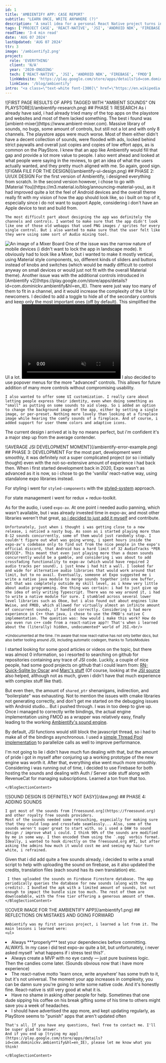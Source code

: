 ```yaml
---
id: 1
title: 'AMBIENTIFY APP: CASE REPORT'
subtitle: "LEARN ONCE, WRITE ANYWHERE (?)"
description: 'A small idea for a personal React Native project turns into a serious, fairly complex endeavour involving writing a native sound engine module using JSI (using C++) and the FMOD library...'
tags: ['PROJECT CASE', 'REACT-NATIVE', 'JSI', 'ANDROID NDK', 'FIREBASE']
readTime: '3-4 min read'
date: 'AUG 07 2024'
lastUpdated: 'AUG 07 2024'
ttr: 3
image: '/ambientify2.png'
project:
  role: 'EVERYTHING'
  client: 'N/A'
  year: '2020-ONGOING'
  tech: ['REACT-NATIVE', 'JSI', 'ANDROID NDK', 'FIREBASE', 'FMOD']
  linkWebsite: 'https://play.google.com/store/apps/details?id=com.dominickv.ambientify&hl=en_US'
  linkCase: '/blog/ambientify'
intro: "<a class=\"text-white font-[300]\" href=\"https://en.wikipedia.org/wiki/Tinnitus\">Tinnitus is annoying.</a> And it's the last thing you want to deal with when trying to sleep. Listening to music, ambient or white noises can alleviate it. I tried many, many apps throughout my life and all of them had something missing. That's why i decided to fix that and create my own.</br>There is nothing more rewarding than creating something that is not only super helpful to yourself, but other people as well. I believe i achieved that succesfully with my application, and although it's not earning me much because of mistakes i did that i will explain later — i'm still proud of it."
---
```


<BlogSection>
    ![FIRST PAGE RESULTS OF APPS TAGGED WITH "AMBIENT SOUNDS" ON PLAYSTORE](/ambientify-research.png)
    <BlogSectionContent>
    ## PHASE 1: RESEARCH
    As i already have said, i had already tried many of the top apps on the playstore and websites and most of them lacked something.
    The best i found was [ambient-mixer](https://www.ambient-mixer.com). Massive library of sounds, no bugs, some amount of controls, but still not a lot and with only 8 channels. The playstore apps were much worse. Most of them either didn't have a decent collection of sounds, were flooded with ads, locked behind strict paywalls and overall just copies and copies of low effort apps, as is common on the PlayStore. I knew that an app like Ambientify would fill that gap and provide a lot more value to people. I also went ahead and looked at what people were saying in the reviews, to get an idea of what the users actually wanted, and they pretty much aligned with me. So again, good sign.
    </BlogSectionContent>
</BlogSection>

<BlogSection>
    ![FIGMA FILE FOR THE DESIGN](/ambientify-ui-design.png)
    <BlogSectionContent>
    ## PHASE 2: UI/UX DESIGN
    For the first version of Ambientify, i designed everything from scratch. In the second version however, i chose to go with [Material&nbsp;You](https://m3.material.io/blog/announcing-material-you), as it had improved quite a lot the feel of Android devices and the overall theme really fit with my vision of how the app should look like, so i built on top of it, especially since i do not want to support Apple, considering i don't have an Apple device to test and build from.

    The most difficult part about designing the app was definitely the channels and controls. I wanted to make sure that the app didn't look like one of those old webapps that used PNG images / sprites for every single control. But i also wanted to make sure that the user felt like they were using some sort of Audio mixing tool.
<Image src="https://images.pexels.com/photos/63703/pexels-photo-63703.jpeg?cs=srgb&dl=pexels-stephendn-63703.jpg&fm=jpg&w=1280&h=851" alt="An image of a Mixer Board" />
One of the issue was the narrow nature of mobile devices (i didn't want to lock the app in landscape mode). It obviously had to look like a Mixer, but i wanted to make it mostly vertical, using Material style components, so, different kinds of sliders and buttons instead of knobs and switches (which would be madly difficult to control anyway on small devices or would just not fit with the overall Material theme). Another issue was with the additional controls introduced in [Ambientify v2](https://play.google.com/store/apps/details?id=com.dominickv.ambientify&hl=en_IE). There were just way too many of them to fit in a channel, and it would increase the complexity of the UI for newcomers. I decided to add a toggle to hide all of the secondary controls and keep only the most important ones (off by default). This simplified the UI a lot.
<video width="320" height="240" loop muted autoplay>
  <source src="/ambientify-ui.mp4" type="video/mp4"/>
</video>
I also decided to use popover menus for the more "advanced" controls. This allows for future addition of many more controls without compromising usability.

    I also wanted to offer some UI customization. I really care about letting people express their identity, even when doing something as "small" as putting on some sounds to aid sleep. So i added an option to change the background image of the app, either by setting a single image, or per-preset. Nothing more lovely than looking at a fireplace image while hearing the comfy sounds of a fireplace. And of course, i added support for user theme colors and adaptive icons.

  The current design i arrived at is by no means perfect, but i'm confident it's a major step up from the average contender.
    </BlogSectionContent>
</BlogSection>

<BlogSection>
    ![AVERAGE JSI DEVELOPMENT MOMENT](/ambientify-error-example.png)
    <BlogSectionContent>
    ## PHASE 3: DEVELOPMENT
    For the most part, development went smoothly, it was definitely not a super complicated project (or so i initially thought) even with the not-so-extensive amount of experience i had back then. When i first started development back in 2020, Expo wasn't as advanced as it is now, so i chose to go the 'vanilla' react-native way, using standalone expo libraries instead. 

  For styling i went for `styled-components` with the [styled-system](https://github.com/styled-system/styled-system) approach.

  For state management i went for redux + redux-toolkit.

  As for the audio, i used `expo-av`. At one point i needed audio panning, which wasn't available, but i was already invested time in expo-av, and most other libraries weren't that great, [so i decided to just add it myself](https://github.com/expo/expo/issues?q=author%3ADominickVale) and contribute.

    Unfortunately, just when i thought i was getting close to a new release, i noticed a nasty bug. As soon as i started playing more than 8-12 sounds concurrently, some of them would just randomly stop. I couldn't figure out what was going wrong, i spent hours inside the expo-av's codebase only to find out from the nice people in the expo's official discord, that Android has a hard limit of 32 AudioTracks *PER DEVICE*. This meant that even just playing more than a dozen sounds concurrently would be a gamble, and considering i was about to add crossfading functionality to expo-av (which would have required 2 audio tracks per sound), i just knew i had hit a wall. I looked far and wide for alternative audio libraries that would work around that limit, but to no avail. Eventually, someone at Expo suggested me i write a native java module to merge sounds together into one buffer, but that was completely outside my skill level, as i knew very little about audio programming. One thing was certain: i had to just give up the idea of only writing Typescript. There was no way around it, i had to write a native module for sure. I stumbled across several lower level libraries such as Oboe, but i also found out about engines like Wwise, and FMOD, which allowed for virtually almost an infinite amount of concurrent sounds, if handled correctly. Considering i had more experience in C++ than java, i chose to use the FMOD's native C implementation. The question was: how would i make this work? How do you even run c++ code from a react-native app?! That's when i learned about the (literally) hidden, undocumented* world of JSI.<br/>
<small class="opacity-80">*Undocumented at the time. I'm aware that now react-native has not only better docs, but also better tooling around JSI, including automatic codegen, thanks to TurboModules</small>

I started looking for some good articles or videos on the topic, but there was almost 0 information, so i resorted to searching on github for repositories containing any trace of JSI code. Luckily, a couple of nice people, had some good projects on github that i could learn from: [RN-Quick-Sqlite by Oscar](https://github.com/ospfranco/react-native-quick-sqlite) and [Marc's stuff](https://github.com/mrousavy?tab=repositories&type=source) (Of course, looking at the [JSI source](https://github.com/facebook/hermes/blob/main/API/jsi/jsi/jsi.h) also helped, although not as much, given i didn't have that much experience with complex stuff like that).

But even then, the amount of `shared_ptr` shenanigans, indirection, and "boilerplate" was exhausting. Not to mention the issues with cmake libraries not generating correctly, and don't get me started on the debugging issues with Android studio... But i pushed through. I was in too deep to give up. Once i managed to correctly write bindings, the actual engine implementation using FMOD as a wrapper was relatively easy, finally leading to the working [Ambientify's sound engine](https://github.com/DominickVale/ambientify-sound-engine).

  By default, JSI functions would still block the javascript thread, so i had to make all of the bindings asynchronous. I used a [simple Thread Pool implementation](https://github.com/progschj/ThreadPool) to parallelize calls as well to improve performance.

  I'm not going to lie i didn't have much fun dealing with that, but the amount of pride i got in myself after conjuring up a working prototype of the new engine was worth it. After that, everything else went much more smoothly. Considering i was running out of time, i decided to use Firebase for both hosting the sounds and dealing with Auth / Server side stuff along with RevenueCat for managing subscriptions. Learned a ton from that too.

    </BlogSectionContent>
</BlogSection>

<BlogSection>
    ![SOUND DESIGN IS DEFINITELY NOT EASY](/daw.png)
    <BlogSectionContent>
    ## PHASE 4: ADDING SOUNDS

    I got most of the sounds from [freesound.org](https://freesound.org) and other royalty free sounds providers.
    Most of the sounds needed some retouching, especially for making sure that they could loop and crossfade seamlessly... Also, some of the sounds weren't super great to start with, so i used a DAW to sound design / improve what i could. I think 90% of the sounds are modified by me in some way. I then encoded them using the `.ogg` vorbis format. Ideally, i wanted to hook directly on the freesound.org API, but after asking the admins how much it would cost me and seeing my hair turn white, i refrained.
  Given that i did add quite a few sounds already, i decided to write a small script to help with uploading the sound on firebase, as it also updated the credits, translation files (each sound has its own translation) etc.

     I then uploaded the sounds on Firebase Firestore database. The app periodically queries the database for new sounds (along with the credits). I bundled the apk with a limited amount of sounds, but not enough to impact the bundle size too much. The rest of them are downloadable, with the free tier offering a generous amount of them. 
    </BlogSectionContent>
</BlogSection>



<BlogSection>
    ![COVER IMAGE FOR THE AMBIENTIFY APP](/ambientify1.png)
    <BlogSectionContent>
    ## REFLECTIONS ON MISTAKES AND GOING FORWARD

    Ambientify was my first serious project, i learned a lot from it. The main lessons i learned were:
    <ul>
  <li>Always ***properly*** test your dependencies before committing. ALWAYS. In my case i did test expo-av quite a bit, but unfortunately, i never asked myself `what happens if i stress test this?`.</li>
    <li>Always create a MVP with no eye candy — just pure business logic. Then the candies come later. (Sounds obvious now that i have more experience)</li>
    <li>The react-native motto 'learn once, write anywhere' has some truth to it, but it's not universal. The moment your app increases in complexity, you can be damn sure you're going to write some native code. And it's honestly fine. React-native is still very good at what it is.</li>
    <li>Have no shame in asking other people for help. Sometimes that one dude sipping his coffee on his break gifting some of his time to others might save you a week of headaches.</li>
    <li>I should have advertised the app more, and kept updating regularly, as PlayStore seems to "punish" apps that aren't updated often</li>
    </ul>

    That's all. If you have any questions, feel free to contact me. I'll be super glad to answer.
    And if you end up [trying my app](https://play.google.com/store/apps/details?id=com.dominickv.ambientify&hl=en_IE), please let me know what you think! 

    </BlogSectionContent>
</BlogSection>
